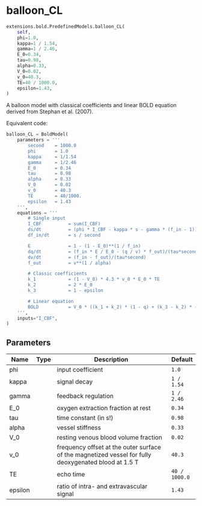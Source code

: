 # balloon_CL { #ANNarchy.extensions.bold.PredefinedModels.balloon_CL }

```python
extensions.bold.PredefinedModels.balloon_CL(
    self,
    phi=1.0,
    kappa=1 / 1.54,
    gamma=1 / 2.46,
    E_0=0.34,
    tau=0.98,
    alpha=0.33,
    V_0=0.02,
    v_0=40.3,
    TE=40 / 1000.0,
    epsilon=1.43,
)
```

A balloon model with classical coefficients and linear BOLD equation derived from Stephan et al. (2007).

Equivalent code:

```python
balloon_CL = BoldModel(
    parameters = '''
        second    = 1000.0
        phi       = 1.0
        kappa     = 1/1.54
        gamma     = 1/2.46
        E_0       = 0.34
        tau       = 0.98
        alpha     = 0.33
        V_0       = 0.02
        v_0       = 40.3
        TE        = 40/1000.
        epsilon   = 1.43
    ''',
    equations = '''
        # Single input
        I_CBF          = sum(I_CBF)                                                : init=0
        ds/dt          = (phi * I_CBF - kappa * s - gamma * (f_in - 1))/second     : init=0
        df_in/dt       = s / second                                                : init=1, min=0.01

        E              = 1 - (1 - E_0)**(1 / f_in)                                 : init=0.3424
        dq/dt          = (f_in * E / E_0 - (q / v) * f_out)/(tau*second)           : init=1, min=0.01
        dv/dt          = (f_in - f_out)/(tau*second)                               : init=1, min=0.01
        f_out          = v**(1 / alpha)                                            : init=1, min=0.01

        # Classic coefficients
        k_1            = (1 - V_0) * 4.3 * v_0 * E_0 * TE
        k_2            = 2 * E_0
        k_3            = 1 - epsilon

        # Linear equation
        BOLD           = V_0 * ((k_1 + k_2) * (1 - q) + (k_3 - k_2) * (1 - v))        : init=0
    ''',
    inputs="I_CBF",
)
```

## Parameters {.doc-section .doc-section-parameters}

| Name    | Type   | Description                                                                                          | Default       |
|---------|--------|------------------------------------------------------------------------------------------------------|---------------|
| phi     |        | input coefficient                                                                                    | `1.0`         |
| kappa   |        | signal decay                                                                                         | `1 / 1.54`    |
| gamma   |        | feedback regulation                                                                                  | `1 / 2.46`    |
| E_0     |        | oxygen extraction fraction at rest                                                                   | `0.34`        |
| tau     |        | time constant (in s!)                                                                                | `0.98`        |
| alpha   |        | vessel stiffness                                                                                     | `0.33`        |
| V_0     |        | resting venous blood volume fraction                                                                 | `0.02`        |
| v_0     |        | frequency offset at the outer surface of the magnetized vessel for fully deoxygenated blood at 1.5 T | `40.3`        |
| TE      |        | echo time                                                                                            | `40 / 1000.0` |
| epsilon |        | ratio of intra- and extravascular signal                                                             | `1.43`        |